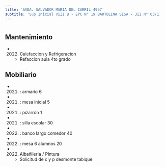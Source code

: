 ```yaml
---
title: 'AVDA. SALVADOR MARIA DEL CARRIL 4957'
subtitle: 'Sup Inicial VIII B - EPC N° 19 BARTOLINA SISA - JII N° 03/17° EL JARDIN DEL BOULEVARD'
---
```


#


## Mantenimiento

*  (2022) Calefaccion y Refrigeracion 
    + Refaccion aula 4to grado


## Mobiliario

*  (2021) : armario 6 

*  (2021) : mesa inicial 5 

*  (2021) : pizarrón 1 

*  (2021) : silla escolar 30 

*  (2022) : banco largo comedor 40 

*  (2022) : mesa 6 alumnos 20 




*  (2022) Albañileria / Pintura 
    + Solicitud de c y p desmonte tabique



